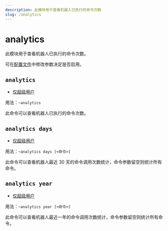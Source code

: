 ```yaml
---
description: 此模块用于查看机器人已执行的命令次数
slug: /analytics
---
```


# analytics

此模块用于查看机器人已执行的命令次数。

可在[配置文件](development/config)中修改参数决定是否启用。

## `analytics`

- [仅超级用户](permissions)

用法：`~analytics`

此命令可以查看机器人已执行的命令次数。

## `analytics days`

- [仅超级用户](permissions)

用法：`~analytics days [<命令>]`

此命令可以查看机器人最近 30 天的命令调用次数统计，命令参数留空则统计所有命令。

## `analytics year`

- [仅超级用户](permissions)

用法：`~analytics year [<命令>]`

此命令可以查看机器人最近一年的命令调用次数统计，命令参数留空则统计所有命令。
